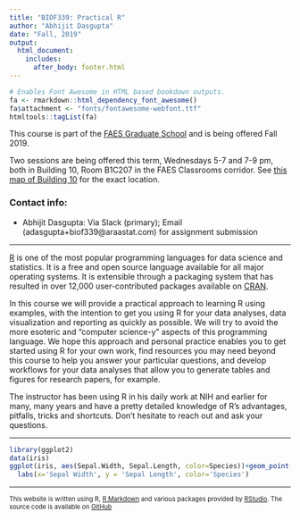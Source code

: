 ```yaml
---
title: "BIOF339: Practical R"
author: "Abhijit Dasgupta"
date: "Fall, 2019"
output: 
  html_document:
    includes:
      after_body: footer.html
---
```


```r
# Enables Font Awesome in HTML based bookdown outputs.
fa <- rmarkdown::html_dependency_font_awesome()
fa$attachment <- "fonts/fontawesome-webfont.ttf"
htmltools::tagList(fa)
```

This course is part of the [FAES Graduate School](https://faes.org/content/graduate-school) and is being offered Fall 2019. 

Two sessions are being offered this term, Wednesdays 5-7 and 7-9 pm, both in Building 10, Room B1C207 in the FAES Classrooms corridor. See [this map of Building 10](img/hatfieldfirstfloor.pdf){target=_blank} for the exact location. 

### Contact info: 

- Abhijit Dasgupta: Via Slack (primary); Email (adasgupta+biof339@araastat.com) for assignment submission


-------

<a href="http://www.r-project.org" target="_blank">R</a> is one of the most popular programming languages for 
data science and statistics. It is a free and open source language available for 
all major operating systems. It is extensible through a packaging system that has resulted
in over 12,000 user-contributed packages available on [CRAN](http://cran.r-project.org). 

In this course we will provide a practical approach to learning R using examples, with
the intention to get you using R for your data analyses, data visualization and reporting 
as quickly as possible. We will try to avoid the more esoteric and "computer science-y" aspects
of this programming language. We hope this approach and personal practice enables 
you to get started using R for your own work, find resources you may need beyond this
course to help you answer your particular questions, and develop workflows for your data
analyses that allow you to generate tables and figures for research papers, for example. 

The instructor has been using R in his daily work at NIH and earlier for
many, many years and have a pretty detailed knowledge of R's advantages, pitfalls, tricks 
and shortcuts. Don't hesitate to reach out and ask your questions. 


------

```r
library(ggplot2)
data(iris)
ggplot(iris, aes(Sepal.Width, Sepal.Length, color=Species))+geom_point()+
  labs(x='Sepal Width', y = 'Sepal Length', color='Species')
```

-----

<p style="font-size: 80%"> This website is written using R, <a href="http://rmarkdown.rstudio.com/index.html" target="_blank">R Markdown</a> and various packages provided by <a href="http://www.rstudio.com" target="_blank">RStudio</a>. 
The source code is available on <a href="https://github.com/araastat/BIOF339/tree/gh-pages" target="_blank">GitHub</a> </p>
